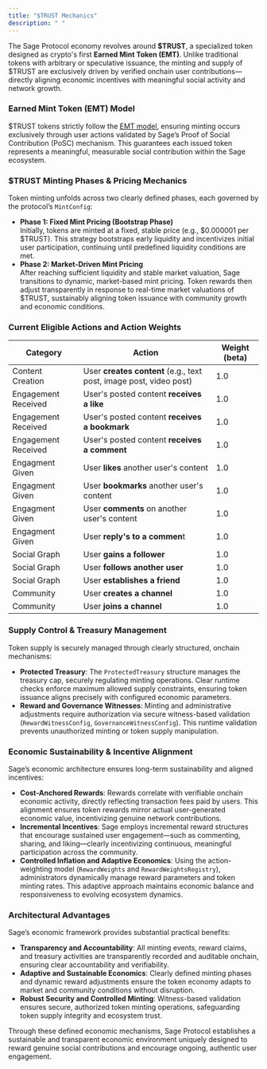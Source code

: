 ```yaml
---
title: "$TRUST Mechanics"
description: " "
---
```


The Sage Protocol economy revolves around **\$TRUST**, a specialized token designed as crypto's first **Earned Mint Token (EMT)**. Unlike traditional tokens with arbitrary or speculative issuance, the minting and supply of \$TRUST are exclusively driven by verified onchain user contributions—directly aligning economic incentives with meaningful social activity and network growth.

### **Earned Mint Token (EMT) Model**

\$TRUST tokens strictly follow the [EMT model](/introduction/3-emt), ensuring minting occurs exclusively through user actions validated by Sage’s Proof of Social Contribution (PoSC) mechanism. This guarantees each issued token represents a meaningful, measurable social contribution within the Sage ecosystem.

### **\$TRUST Minting Phases & Pricing Mechanics**

Token minting unfolds across two clearly defined phases, each governed by the protocol’s `MintConfig`:

- **Phase 1: Fixed Mint Pricing (Bootstrap Phase)**\
  Initially, tokens are minted at a fixed, stable price (e.g., \$0.000001 per \$TRUST). This strategy bootstraps early liquidity and incentivizes initial user participation, continuing until predefined liquidity conditions are met.
- **Phase 2: Market-Driven Mint Pricing**\
  After reaching sufficient liquidity and stable market valuation, Sage transitions to dynamic, market-based mint pricing. Token rewards then adjust transparently in response to real-time market valuations of \$TRUST, sustainably aligning token issuance with community growth and economic conditions.

### Current Eligible Actions and Action Weights

| Category            | Action                                                             | Weight (beta) |
| ------------------- | ------------------------------------------------------------------ | ------------- |
| Content Creation    | User **creates content** (e.g., text post, image post, video post) | 1.0           |
| Engagement Received | User's posted content **receives a like**                          | 1.0           |
| Engagement Received | User's posted content **receives a bookmark**                      | 1.0           |
| Engagement Received | User's posted content **receives a comment**                       | 1.0           |
| Engagment Given     | User **likes** another user's content                              | 1.0           |
| Engagment Given     | User **bookmarks** another user's content                          | 1.0           |
| Engagment Given     | User **comments** on another user's content                        | 1.0           |
| Engagment Given     | User **reply's to a commen**t                                      | 1.0           |
| Social Graph        | User **gains a follower**                                          | 1.0           |
| Social Graph        | User **follows another user**                                      | 1.0           |
| Social Graph        | User **establishes a** **friend**                                  | 1.0           |
| Community           | User **creates a channel**                                         | 1.0           |
| Community           | User **joins a channel**                                           | 1.0           |

### **Supply Control & Treasury Management**

Token supply is securely managed through clearly structured, onchain mechanisms:

- **Protected Treasury**: The `ProtectedTreasury` structure manages the treasury cap, securely regulating minting operations. Clear runtime checks enforce maximum allowed supply constraints, ensuring token issuance aligns precisely with configured economic parameters.
- **Reward and Governance Witnesses**: Minting and administrative adjustments require authorization via secure witness-based validation (`RewardWitnessConfig`, `GovernanceWitnessConfig`). This runtime validation prevents unauthorized minting or token supply manipulation.

### **Economic Sustainability & Incentive Alignment**

Sage’s economic architecture ensures long-term sustainability and aligned incentives:

- **Cost-Anchored Rewards**: Rewards correlate with verifiable onchain economic activity, directly reflecting transaction fees paid by users. This alignment ensures token rewards mirror actual user-generated economic value, incentivizing genuine network contributions.
- **Incremental Incentives**: Sage employs incremental reward structures that encourage sustained user engagement—such as commenting, sharing, and liking—clearly incentivizing continuous, meaningful participation across the community.
- **Controlled Inflation and Adaptive Economics**: Using the action-weighting model (`RewardWeights` and `RewardWeightsRegistry`), administrators dynamically manage reward parameters and token minting rates. This adaptive approach maintains economic balance and responsiveness to evolving ecosystem dynamics.

### **Architectural Advantages**

Sage’s economic framework provides substantial practical benefits:

- **Transparency and Accountability**: All minting events, reward claims, and treasury activities are transparently recorded and auditable onchain, ensuring clear accountability and verifiability.
- **Adaptive and Sustainable Economics**: Clearly defined minting phases and dynamic reward adjustments ensure the token economy adapts to market and community conditions without disruption.
- **Robust Security and Controlled Minting**: Witness-based validation ensures secure, authorized token minting operations, safeguarding token supply integrity and ecosystem trust.

Through these defined economic mechanisms, Sage Protocol establishes a sustainable and transparent economic environment uniquely designed to reward genuine social contributions and encourage ongoing, authentic user engagement.